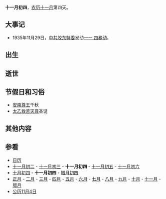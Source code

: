 {{Lunar11Calendar}}
'''十一月初四'''，[[农历|农历]][[十一月_(农历)|十一月]]第四天。

==大事记==
*1935年11月29日，[[中共胶东特委|中共胶东特委]]发动[[一一·四暴动|一一·四暴动]]。

==出生==

==逝世==

==节假日和习俗==
*[[安南尊王|安南尊王]]千秋
*[[太乙救苦天尊|太乙救苦天尊]]圣诞

==其他内容==

==参看==
*[[历史上的今天|日历]]
*[[十一月初二|十一月初二]] - [[十一月初三|十一月初三]] - '''十一月初四''' - [[十一月初五|十一月初五]] - [[十一月初六|十一月初六]]
*[[十月初四|十月初四]] - '''十一月初四''' - [[腊月初四|腊月初四]]
*[[正月|正月]] - [[二月_(农历)|二月]] - [[三月_(农历)|三月]] - [[四月_(农历)|四月]] - [[五月_(农历)|五月]] - [[六月_(农历)|六月]] - [[七月_(农历)|七月]] - [[八月_(农历)|八月]] - [[九月_(农历)|九月]] - [[十月_(农历)|十月]] - [[十一月_(农历)|十一月]] - [[腊月|腊月]]
*[[公历|公历]][[11月4日|11月4日]]